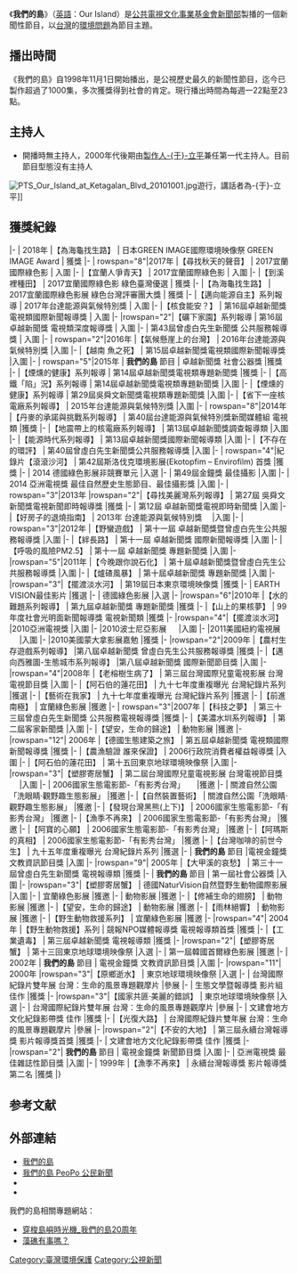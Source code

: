 {{expand|time=2016-01-30T08:38:44+00:00}}
{{Infobox television
| 名稱 = 我們的島
| 英文名稱 = Our Island
| 圖片 = 
| 圖說 = 
| 分類 = 新聞性節目
| 語言 = [[中華民國國語|國語]]
| 字幕 = [[中文|中文]]
| 機位 = 
| 視訊制式 = 
| 每集長 = 60分鐘
| 集數 = 1031集（截至2019年11月25日）
| 製作人 = -{于}-立平
| 製作公司 = [[公共電視文化事業基金會|公共電視文化事業基金會]][[公視新聞|新聞部]]
| 主持 = -{于}-立平
| 主演 = 
| 標語 = 
| 旁白 = 
| 監製 = 
| 國家 = {{ROC-TW}}
| 電視網 = [[公視主頻|公視主頻]]
| 播出國家 = {{TWN}}
| 開始 = {{start date|1998|11|1}}
| 結束 = 至今
| 播出時間 = 每週一22:00-23:00
| website = http://ourisland.pts.org.tw/ 
}}
《'''我們的島'''》（[[英語|英語]]：Our Island）是[[公共電視文化事業基金會|公共電視文化事業基金會]][[公視新聞|新聞部]]製播的一個新聞性節目，以[[台灣|台灣]]的[[環境問題|環境問題]]為節目主題。

==播出時間==
《我們的島》自1998年11月1日開始播出，是公視歷史最久的新聞性節目，迄今已製作超過了1000集，多次獲獎得到社會的肯定。現行播出時間為每週一22點至23點。

==主持人==
*開播時無主持人，2000年代後期由[[製作人|製作人]][[于立平|-{于}-立平]]兼任第一代主持人。目前節目型態沒有主持人

[[File:PTS_Our_Island_at_Ketagalan_Blvd_20101001.jpg|thumb]]遊行，講話者為-{于}-立平]] {{clear}}

== 獲獎紀錄 ==
{{awards table}} 
|-
| 2018年
|【為海龜找生路】
| 日本GREEN IMAGE國際環境映像祭 GREEN IMAGE Award
| 獲獎
|-
| rowspan="8"|2017年
|【尋找秋天的聲音】
| 2017宜蘭國際綠色影
| 入圍
|-
|【宜蘭人爭青天】
| 2017宜蘭國際綠色影
| 入圍
|-
|【到溪裡種田】
| 2017宜蘭國際綠色影 綠色臺灣優選
| 獲獎
|-
|【為海龜找生路】
| 2017宜蘭國際綠色影展 綠色台灣評審團大獎
| 獲獎
|-
|【邁向能源自主】系列報導
| 2017年台達能源與氣候特別獎
| 入圍
|-
|【核食能安？】
| 第16屆卓越新聞獎 電視類國際新聞報導獎
| 入圍
|-
|rowspan="2"|【礦下家園】系列報導
| 第16屆卓越新聞獎 電視類深度報導獎
| 入圍
|-
| 第43屆曾虛白先生新聞獎 公共服務報導獎
| 入圍
|-
| rowspan="2"|2016年
|【氣候懸崖上的台灣】
| 2016年台達能源與氣候特別獎
|入圍
|-
|【越南 魚之死】
| 第15屆卓越新聞獎電視類國際新聞報導獎
|入圍
|-
| rowspan="5"|2015年
| '''我們的島''' 節目
| 卓越新聞獎 社會公器獎
|獲獎
|-
|【煙燻的健康】系列報導
| 第14屆卓越新聞獎電視類專題新聞獎
|獲獎
|-
|【高鐵「陷」況】系列報導
| 第14屆卓越新聞獎電視類專題新聞獎
|入圍
|-
|【煙燻的健康】系列報導 
| 第29屆吳舜文新聞獎電視類專題新聞獎
|入圍
|-
|【省下一座核電廠系列報導】
| 2015年台達能源與氣候特別獎
|入圍
|-
| rowspan="8"|2014年
|【丹麥的承諾與挑戰系列報導】
| 第40屆台達能源與氣候特別獎新聞媒體組 電視類
|獲獎
|-
|【地震帶上的核電廠系列報導】
| 第13屆卓越新聞獎調查報導類
|入圍
|-
|【能源時代系列報導】
| 第13屆卓越新聞獎國際新聞報導類
|入圍
|-
|【不存在的環評】
| 第40屆曾虛白先生新聞獎公共服務報導獎
|入圍
|-
| rowspan="4"|紀錄片【滾滾沙河】
| 第42屆斯洛伐克環境影展(Ekotopfim – Envirofilm) 首獎
|獲獎
|-
| 2014 德國綠色影展非競賽單元
|入選
|-
| 第49屆金鐘獎 最佳攝影
|入圍
|-
| 2014 亞洲電視獎 最佳自然歷史生態節目、最佳攝影獎
|入圍
|-
| rowspan="3"|2013年
|rowspan="2"|【尋找美麗灣系列報導】
| 第27屆 吳舜文新聞獎電視新聞即時報導獎
|獲獎
|-
| 第12屆  卓越新聞獎電視即時新聞獎
|入圍
|-
|【好房子的退燒指南】
| 2013年 台達能源與氣候特別獎　         
|入圍
|-
| rowspan="3"|2012年
|【野蠻遊戲】
| 第十一屆 卓越新聞獎暨曾虛白先生公共服務報導獎
|入圍
|-
|【絆長路】
| 第十一屆 卓越新聞獎 國際新聞報導獎
|入圍
|-
|【呼吸的風險PM2.5】
| 第十一屆 卓越新聞獎 專題新聞獎
|入圍
|-
|rowspan="5"|2011年
|【今晚跟你說石化】
| 第十屆卓越新聞獎暨曾虛白先生公共服務報導獎
|入圍
|-
|【爐碴風暴】
| 第十屆卓越新聞獎 專題新聞獎
|入圍
|-
|rowspan="3"|【擺渡淡水河】
| 第19屆日本東京環境映像獎
|獲獎
|-
| EARTH VISION最佳影片
|獲選
|-
| 德國綠色影展
|入選
|-
|rowspan="6"|2010年
|【水的難題系列報導】  
|  第九屆卓越新聞獎 專題新聞獎
|獲獎
|-
|【山上的果核夢】
|  99年度社會光明面新聞報導獎 電視新聞類
|獲獎
|-
|rowspan="4"|【擺渡淡水河】 
|2010亞洲電視獎
|入圍
|-
|2010波士尼亞影展 　
|入圍
|-
|2011美國紐約電視展 　
|入圍
|-
|2010美國蒙大拿影展嘉勉
|獲獎
|-
|rowspan="2"|2009年
|【農村生存遊戲系列報導】 
|第八屆卓越新聞獎 曾虛白先生公共服務報導獎
|獲獎
|-
|【邁向西雅圖-生態城市系列報導】  
|第八屆卓越新聞獎 國際新聞節目獎
|入圍
|-
|rowspan="4"|2008年
|【老榕樹生病了】 
| 第三屆台灣國際兒童電視影展 台灣電視節目獎
|入圍
|-
|【阿石伯的蓮花田】
| 九十七年度重複曝光 台灣紀錄片系列
|獲選
|-
|【藝術在我家】
| 九十七年度重複曝光 台灣紀錄片系列
|獲選
|-
|【前進南極】
| 宜蘭綠色影展
|獲邀
|-
| rowspan="3"|2007年
|【科技之夢】
| 第三十三屆曾虛白先生新聞獎 公共服務電視報導獎
|獲獎
|-
|【美濃水圳系列報導】
| 第二屆客家新聞獎
|入圍
|-
|【望安，生命的歸途】  
| 動物影展
|獲邀
|-
|rowspan="12"| 2006年
|【德國生態建築之旅】
| 第五屆卓越新聞獎 電視類國際新聞報導獎
|獲獎
|-
|【農漁驗證 誰來保證】
| 2006行政院消費者權益報導獎
|入圍
|-
|【阿石伯的蓮花田】
| 第十五回東京地球環境映像祭
|入圍
|-
|rowspan="3"|【塑膠寄居蟹】
| 第二屆台灣國際兒童電視影展 台灣電視節目獎 　
|入圍
|-
| 2006國家生態電影節-「有影秀台灣」 　
|獲邀
|-
| 關渡自然公園「洗眼睛‧觀野趣生態影展」
|獲邀
|-
|【自然裝置藝術】 
| 關渡自然公園「洗眼睛‧觀野趣生態影展」
|獲邀
|-
|【發現台灣黑熊(上下)】
| 2006國家生態電影節-「有影秀台灣」
|獲邀
|-
|【漁季不再來】
| 2006國家生態電影節-「有影秀台灣」
|獲邀
|-
|【阿寶的心願】
| 2006國家生態電影節-「有影秀台灣」
|獲邀
|-
|【阿瑪斯的真相】 
| 2006國家生態電影節-「有影秀台灣」
|獲邀
|-
|【台灣咖啡的前世今生】 
| 九十五年度重複曝光 台灣紀錄片系列
|獲選
|-
| '''我們的島''' 節目
|電視金鐘獎 文教資訊節目獎
|入圍
|-
|rowspan="9"| 2005年
|【大甲溪的哀愁】
| 第三十一屆曾虛白先生新聞獎 電視報導類
|獲獎
|-
| '''我們的島''' 節目 
| 第一屆社會公器獎
|入圍
|-
|rowspan="3"|【塑膠寄居蟹】
| 德國NaturVision自然暨野生動物國際影展
|入圍
|-
| 宜蘭綠色影展
|獲邀
|-
| 動物影展
|獲邀
|-
|【修補生命的翅膀】 
| 動物影展
|獲邀
|-
|【望安，生命的歸途】
| 動物影展
|獲邀
|-
|【雨林絕響】
| 動物影展
|獲邀
|-
|【野生動物救援系列】
| 宜蘭綠色影展
|獲邀
|-
|rowspan="4"| 2004年
|【野生動物救援】系列
| 競報NPO媒體報導獎 電視報導類首獎
|獲獎
|-
|【工業遺毒】
| 第三屆卓越新聞獎 電視報導類
|獲獎
|-
|rowspan="2"|【塑膠寄居蟹】
| 第十三回東京地球環境映像祭
|入選
|-
| 第一屆韓國首爾綠色影展
|獲邀
|-
| 2002年
| '''我們的島''' 節目
| 電視金鐘獎 文教資訊節目獎
|入圍
|-
|rowspan="11"| 2000年
|rowspan="3"|【原鄉逝水】
| 東京地球環境映像祭
|入選
|-
| 台灣國際紀錄片雙年展 台灣：生命的風景專題觀摩片
|參展
|-
| 生態文學暨報導獎 影片組佳作
|獲獎
|-
|rowspan="3"|【國家共匪‧美麗的錯誤】
| 東京地球環境映像祭
|入選
|-
| 台灣國際紀錄片雙年展 台灣：生命的風景專題觀摩片
|參展
|-
| 文建會地方文化紀錄影帶獎 佳作
|獲獎
|-
|【光復大路】  
| 台灣國際紀錄片雙年展 台灣：生命的風景專題觀摩片
|參展
|-
|rowspan="2"|【不安的大地】
| 第三屆永續台灣報導獎 影片報導獎首獎
|獲獎
|-
| 文建會地方文化紀錄影帶獎 佳作
|獲獎
|-
|rowspan="2"| '''我們的島''' 節目 
| 電視金鐘獎 新聞節目獎
|入圍
|-
| 亞洲電視獎 最佳雜誌性節目獎
|入圍
|-
| 1999年
|【漁季不再來】
| 永續台灣報導獎 影片報導獎第二名
|獲獎
|}

==参考文献==	
{{reflist}}

== 外部連結 ==
*[https://ourisland.pts.org.tw/ 我們的島] {{Wayback|url=https://ourisland.pts.org.tw/ |date=20210323045412 }}
*[https://www.peopo.org/island 我們的島  PeoPo 公民新聞] {{Wayback|url=https://www.peopo.org/island |date=20210211060210 }}
*{{facebook|PTSourisland}}
*{{youtube|user=ourislandTAIWAN|我們的島}}
我們的島相關專題網站：
*[https://newmedia.pts.org.tw/island20/ 穿梭島嶼時光機_我們的島20周年] {{Wayback|url=https://newmedia.pts.org.tw/island20/ |date=20190803010947 }}
*[https://www.pts.org.tw/ourisland_AlgaeReefs/ 藻礁有事嗎？] {{Wayback|url=https://www.pts.org.tw/ourisland_AlgaeReefs/ |date=20210222041335 }}

[[Category:臺灣環境保護|Category:臺灣環境保護]]
[[Category:公視新聞|Category:公視新聞]]